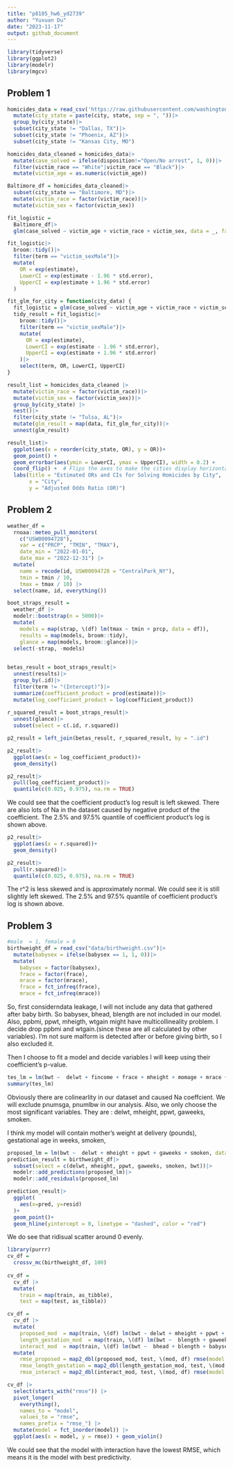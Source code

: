 ```yaml
---
title: "p8105_hw6_yd2739"
author: "Yuxuan Du"
date: "2023-11-17"
output: github_document
---
```


```r
library(tidyverse)
library(ggplot2)
library(modelr)
library(mgcv)
```

## Problem 1

```r
homicides_data = read_csv('https://raw.githubusercontent.com/washingtonpost/data-homicides/master/homicide-data.csv')|>
  mutate(city_state = paste(city, state, sep = ", "))|>
  group_by(city_state)|>
  subset(city_state != "Dallas, TX")|>
  subset(city_state != "Phoenix, AZ")|>
  subset(city_state != "Kansas City, MO")
```

```r
homicides_data_cleaned = homicides_data|>
  mutate(case_solved = ifelse(disposition!="Open/No arrest", 1, 0))|>
  filter(victim_race == "White"|victim_race == "Black")|>
  mutate(victim_age = as.numeric(victim_age))
```

```r
Baltimore_df = homicides_data_cleaned|>
  subset(city_state == "Baltimore, MD")|>
  mutate(victim_race = factor(victim_race))|>
  mutate(victim_sex = factor(victim_sex))

fit_logistic = 
  Baltimore_df|> 
  glm(case_solved ~ victim_age + victim_race + victim_sex, data = _, family = binomial())

fit_logistic|>
  broom::tidy()|> 
  filter(term == "victim_sexMale")|>
  mutate(
    OR = exp(estimate),
    LowerCI = exp(estimate - 1.96 * std.error),
    UpperCI = exp(estimate + 1.96 * std.error)
  )
```


```r
fit_glm_for_city = function(city_data) {
  fit_logistic = glm(case_solved ~ victim_age + victim_race + victim_sex, data = city_data, family = binomial())
  tidy_result = fit_logistic|>
    broom::tidy()|>
    filter(term == "victim_sexMale")|>
    mutate(
      OR = exp(estimate),
      LowerCI = exp(estimate - 1.96 * std.error),
      UpperCI = exp(estimate + 1.96 * std.error)
    )|>
    select(term, OR, LowerCI, UpperCI)
}

result_list = homicides_data_cleaned |>
  mutate(victim_race = factor(victim_race))|>
  mutate(victim_sex = factor(victim_sex))|>
  group_by(city_state) |>
  nest()|>
  filter(city_state != "Tulsa, AL")|>
  mutate(glm_result = map(data, fit_glm_for_city))|>
  unnest(glm_result)
```

```r
result_list|>
  ggplot(aes(x = reorder(city_state, OR), y = OR))+
  geom_point() +
  geom_errorbar(aes(ymin = LowerCI, ymax = UpperCI), width = 0.2) +
  coord_flip() +  # Flips the axes to make the cities display horizontally
  labs(title = "Estimated ORs and CIs for Solving Homicides by City",
       x = "City",
       y = "Adjusted Odds Ratio (OR)")
```

## Problem 2

```r
weather_df = 
  rnoaa::meteo_pull_monitors(
    c("USW00094728"),
    var = c("PRCP", "TMIN", "TMAX"), 
    date_min = "2022-01-01",
    date_max = "2022-12-31") |>
  mutate(
    name = recode(id, USW00094728 = "CentralPark_NY"),
    tmin = tmin / 10,
    tmax = tmax / 10) |>
  select(name, id, everything())
```

```r
boot_straps_result = 
  weather_df |> 
  modelr::bootstrap(n = 5000)|>
  mutate(
    models = map(strap, \(df) lm(tmax ~ tmin + prcp, data = df)),
    results = map(models, broom::tidy), 
    glance = map(models, broom::glance))|>
  select(-strap, -models)
  

betas_result = boot_straps_result|>
  unnest(results)|>
  group_by(.id)|>
  filter(term != "(Intercept)")|>
  summarize(coefficient_product = prod(estimate))|>
  mutate(log_coefficient_product = log(coefficient_product))
    
r_squared_result = boot_straps_result|>
  unnest(glance)|>
  subset(select = c(.id, r.squared))
```

```r
p2_result = left_join(betas_result, r_squared_result, by = ".id")
```

```r
p2_result|>
  ggplot(aes(x = log_coefficient_product))+
  geom_density()
```

```r
p2_result|>
  pull(log_coefficient_product)|>
  quantile(c(0.025, 0.975), na.rm = TRUE)
```
We could see that the coefficient product's log result is left skewed. There are also lots of Na in the dataset caused by negative product of the coefficient. The 2.5% and  97.5% quantile of coefficient product's log is shown above.
```r
p2_result|>
  ggplot(aes(x = r.squared))+
  geom_density()
```

```r
p2_result|>
  pull(r.squared)|>
  quantile(c(0.025, 0.975), na.rm = TRUE)
```
The r^2 is less skewed and is approximately normal. We could see it is still slightly left skewed. The 2.5% and  97.5% quantile of coefficient product's log is shown above.

## Problem 3
```r
#male  = 1, female = 0
birthweight_df = read_csv("data/birthweight.csv")|>
  mutate(babysex = ifelse(babysex == 1, 1, 0))|>
  mutate(
    babysex = factor(babysex),
    frace = factor(frace),
    mrace = factor(mrace),
    frace = fct_infreq(frace),
    mrace = fct_infreq(mrace))
```

So, first considerndata leakage, I will not include any data that gathered after baby birth. So babysex, bhead, blength are not included in our model. Also, ppbmi, ppwt, mheigth, wtgain might have multicollineality problem. I decide drop ppbmi and wtgain.(since these are all calculated by other variables). I'm not sure malform is detected after or before giving birth, so I also excluded it. 

Then I choose to fit a model and decide variables I will keep using their coefficient's p-value.

```r
tes_lm = lm(bwt ~  delwt + fincome + frace + mheight + momage + mrace + parity + pnumlbw + pnumsga + ppwt +  menarche + gaweeks + smoken, data = birthweight_df)
summary(tes_lm)
```

Obviously there are colinearlity in our dataset and caused Na coeffcient. We will exclude pnumsga, pnumlbw in our analysis. Also, we only choose the most significant variables. They are : delwt, mheight, ppwt, gaweeks, smoken. 

I think my model will contain mother’s weight at delivery (pounds), gestational age in weeks, smoken, 

```r
proposed_lm = lm(bwt ~  delwt + mheight + ppwt + gaweeks + smoken, data = birthweight_df)
prediction_result = birthweight_df|>
  subset(select = c(delwt, mheight, ppwt, gaweeks, smoken, bwt))|>
  modelr::add_predictions(proposed_lm)|>
  modelr::add_residuals(proposed_lm)
```

```r
prediction_result|>
  ggplot(
    aes(x=pred, y=resid)
  )+
  geom_point()+ 
  geom_hline(yintercept = 0, linetype = "dashed", color = "red")
```

We do see that ridisual scatter around 0 evenly. 

```r
library(purrr)
cv_df = 
  crossv_mc(birthweight_df, 100)
  
cv_df =
  cv_df |> 
  mutate(
    train = map(train, as_tibble),
    test = map(test, as_tibble))
```

```r
cv_df = 
  cv_df |> 
  mutate(
    proposed_mod  = map(train, \(df) lm(bwt ~ delwt + mheight + ppwt + gaweeks + smoken, data = df)),
    length_gestation_mod  = map(train, \(df) lm(bwt ~  blength + gaweeks, data = df)),
    interact_mod  = map(train, \(df) lm(bwt ~  bhead + blength + babysex + bhead * blength + blength* babysex + bhead* babysex + bhead * blength * babysex, data = df))) |> 
  mutate(
    rmse_proposed = map2_dbl(proposed_mod, test, \(mod, df) rmse(model = mod, data = df)),
    rmse_length_gestation = map2_dbl(length_gestation_mod, test, \(mod, df) rmse(model = mod, data = df)),
    rmse_interact = map2_dbl(interact_mod, test, \(mod, df) rmse(model = mod, data = df)))
```

```r
cv_df |> 
  select(starts_with("rmse")) |> 
  pivot_longer(
    everything(),
    names_to = "model", 
    values_to = "rmse",
    names_prefix = "rmse_") |> 
  mutate(model = fct_inorder(model)) |> 
  ggplot(aes(x = model, y = rmse)) + geom_violin()
```

We could see that the model with interaction have the lowest RMSE, which means it is the model with best predictivity. 